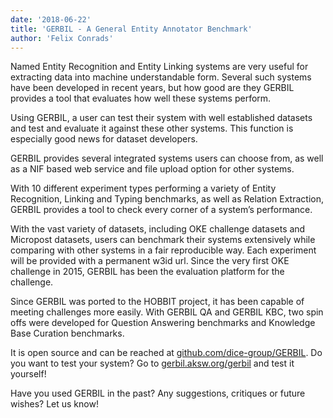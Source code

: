 ```yaml
---
date: '2018-06-22'
title: 'GERBIL - A General Entity Annotator Benchmark'
author: 'Felix Conrads'
---
```


Named Entity Recognition and Entity Linking systems are very useful for extracting data into machine understandable form. Several such systems have been developed in recent years, but how good are they GERBIL provides a tool that evaluates how well these systems perform.

Using GERBIL, a user can test their system with well established datasets and test and evaluate it against these other systems. This function is especially good news for dataset developers.

GERBIL provides several integrated systems users can choose from, as well as a NIF based web service and file upload option for other systems.

With 10 different experiment types performing a variety of Entity Recognition, Linking and Typing benchmarks, as well as Relation Extraction, GERBIL provides a tool to check every corner of a system’s performance.

With the vast variety of datasets, including OKE challenge datasets and Micropost datasets, users can benchmark their systems extensively while comparing with other systems in a fair reproducible way. Each experiment will be provided with a permanent w3id url. Since the very first OKE challenge in 2015, GERBIL has been the evaluation platform for the challenge.

Since GERBIL was ported to the HOBBIT project, it has been capable of meeting challenges more easily. With GERBIL QA and GERBIL KBC, two spin offs were developed for Question Answering benchmarks and Knowledge Base Curation benchmarks.

It is open source and can be reached at [github.com/dice-group/GERBIL](https://github.com/dice-group/GERBIL). Do you want to test your system? Go to [gerbil.aksw.org/gerbil](https://gerbil.aksw.org/gerbil) and test it yourself!

Have you used GERBIL in the past? Any suggestions, critiques or future wishes? Let us know!
